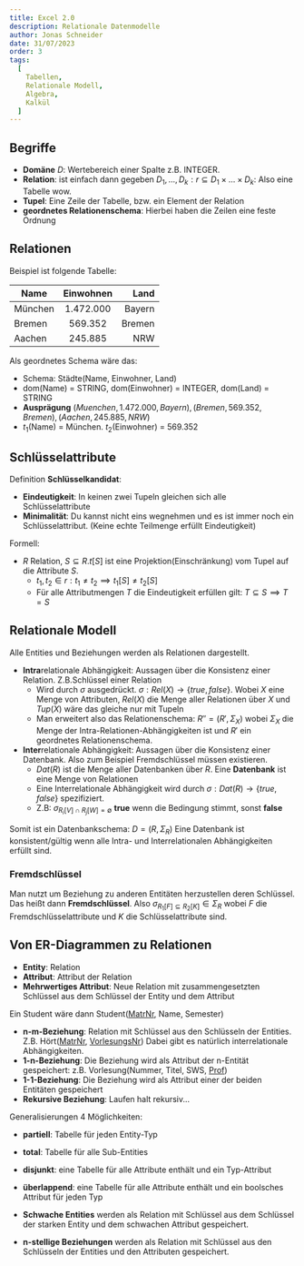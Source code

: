 ```yaml
---
title: Excel 2.0
description: Relationale Datenmodelle
author: Jonas Schneider
date: 31/07/2023
order: 3
tags:
  [
    Tabellen,
    Relationale Modell,
    Algebra,
    Kalkül
  ]
---
```


## Begriffe

- **Domäne** $D$: Wertebereich einer Spalte z.B. INTEGER.
- **Relation**: ist einfach dann gegeben $D_1, ..., D_k: r \subseteq D_1 \times ... \times D_k$: Also eine Tabelle wow.
- **Tupel**: Eine Zeile der Tabelle, bzw. ein Element der Relation
- **geordnetes Relationenschema**: Hierbei haben die Zeilen eine feste Ordnung 

## Relationen

Beispiel ist folgende Tabelle:

| Name    | Einwohnen |   Land |
|---------|:---------:|-------:|
| München | 1.472.000 | Bayern |
| Bremen  |  569.352  | Bremen |
| Aachen  |  245.885  |    NRW |

Als geordnetes Schema wäre das:
- Schema: Städte(Name, Einwohner, Land)
- dom(Name) = STRING, dom(Einwohner) = INTEGER, dom(Land) = STRING 
- **Ausprägung** ${(Muenchen, 1.472.000, Bayern), (Bremen, 569.352, Bremen), (Aachen, 245.885, NRW)}$
- $t_1$(Name) = München. $t_2$(Einwohner) = 569.352

## Schlüsselattribute

Definition **Schlüsselkandidat**:
 - **Eindeutigkeit**: In keinen zwei Tupeln gleichen sich alle Schlüsselattribute
 - **Minimalität**: Du kannst nicht eins wegnehmen und es ist immer noch ein Schlüsselattribut. (Keine echte Teilmenge erfüllt Eindeutigkeit)

Formell:
- $R$ Relation, $S \subseteq R. t[S]$ ist eine Projektion(Einschränkung) vom Tupel auf die Attribute $S$.
  - $t_1, t_2 \in r: t_1 \neq t_2 \implies t_1[S] \neq t_2[S]$
  - Für alle Attributmengen $T$ die Eindeutigkeit erfüllen gilt: $T \subseteq S \implies T = S$

## Relationale Modell

Alle Entities und Beziehungen werden als Relationen dargestellt.

- **Intra**relationale Abhängigkeit: Aussagen über die Konsistenz einer Relation. Z.B.Schlüssel einer Relation
  - Wird durch $\sigma$ ausgedrückt. $\sigma: Rel(X) \to \{true, false\}$. Wobei $X$ eine Menge von Attributen, $Rel(X)$ die Menge aller Relationen über $X$ und $Tup(X)$ wäre das gleiche nur mit Tupeln
  - Man erweitert also das Relationenschema: $R'' = (R', \Sigma_X)$ wobei $\Sigma_X$ die Menge der Intra-Relationen-Abhängigkeiten ist und $R'$ ein geordnetes Relationenschema.
- **Inter**relationale Abhängigkeit:  Aussagen über die Konsistenz einer Datenbank. Also zum Beispiel Fremdschlüssel müssen existieren.
  - $Dat(R)$ ist die Menge aller Datenbanken über $R$. Eine **Datenbank** ist eine Menge von Relationen
  - Eine Interrelationale Abhängigkeit wird durch $\sigma: Dat(R) \to \{true, false\}$ spezifiziert.
  - Z.B: $\sigma_{R_i[V] \cap R_j[W] = \emptyset}$ __true__ wenn die Bedingung stimmt, sonst __false__

Somit ist ein Datenbankschema: $D= (R, \Sigma_R)$
Eine Datenbank ist konsistent/gültig wenn alle Intra- und Interrelationalen Abhängigkeiten erfüllt sind.

### Fremdschlüssel
Man nutzt um Beziehung zu anderen Entitäten herzustellen deren Schlüssel. Das heißt dann **Fremdschlüssel**.
Also $\sigma_{R_1[F] \subseteq R_2[K]} \in \Sigma_R$ wobei $F$ die Fremdschlüsselattribute und $K$ die Schlüsselattribute sind.

## Von ER-Diagrammen zu Relationen

- **Entity**: Relation
- **Attribut**: Attribut der Relation
- **Mehrwertiges Attribut**: Neue Relation mit zusammengesetzten Schlüssel aus dem Schlüssel der Entity und dem Attribut

Ein Student wäre dann Student(<ins>MatrNr</ins>, Name, Semester)

- **n-m-Beziehung**: Relation mit Schlüssel aus den Schlüsseln der Entities. Z.B. Hört(<ins>MatrNr</ins>, <ins>VorlesungsNr</ins>) Dabei gibt es natürlich interrelationale Abhängigkeiten.
- **1-n-Beziehung**: Die Beziehung wird als Attribut der n-Entität gespeichert: z.B. Vorlesung(Nummer, Titel, SWS, <ins>Prof</ins>)
- **1-1-Beziehung**: Die Beziehung wird als Attribut einer der beiden Entitäten gespeichert
- **Rekursive Beziehung**: Laufen halt rekursiv...

Generalisierungen 4 Möglichkeiten:
- **partiell**: Tabelle für jeden Entity-Typ
- **total**: Tabelle für alle Sub-Entities
- **disjunkt**: eine Tabelle für alle Attribute enthält und ein Typ-Attribut
- **überlappend**: eine Tabelle für alle Attribute enthält und ein boolsches Attribut für jeden Typ

- **Schwache Entities** werden als Relation mit Schlüssel aus dem Schlüssel der starken Entity und dem schwachen Attribut gespeichert.
- **n-stellige Beziehungen** werden als Relation mit Schlüssel aus den Schlüsseln der Entities und den Attributen gespeichert.

